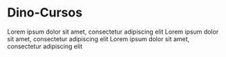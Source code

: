 
<Meta title="Introduction/Welcome" />

# Dino-Cursos

Lorem ipsum dolor sit amet, consectetur adipiscing elit
Lorem ipsum dolor sit amet, consectetur adipiscing elit
Lorem ipsum dolor sit amet, consectetur adipiscing elit
